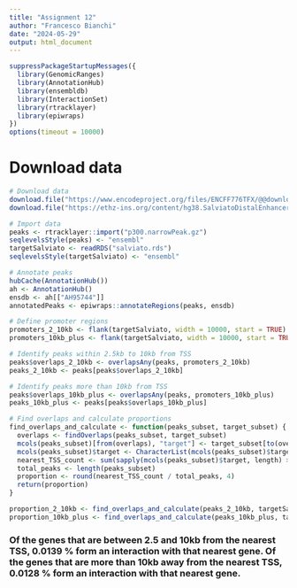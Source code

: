 ```yaml
---
title: "Assignment 12"
author: "Francesco Bianchi"
date: "2024-05-29"
output: html_document
---
```


```r
suppressPackageStartupMessages({
  library(GenomicRanges)
  library(AnnotationHub)
  library(ensembldb)
  library(InteractionSet)
  library(rtracklayer)
  library(epiwraps)
})
options(timeout = 10000)
```

# Download data 

```r
# Download data
download.file("https://www.encodeproject.org/files/ENCFF776TFX/@@download/ENCFF776TFX.bed.gz", "p300.narrowPeak.gz")
download.file("https://ethz-ins.org/content/hg38.SalviatoDistalEnhancerTargets.GR.rds", "salviato.rds")

# Import data
peaks <- rtracklayer::import("p300.narrowPeak.gz")
seqlevelsStyle(peaks) <- "ensembl"
targetSalviato <- readRDS("salviato.rds")
seqlevelsStyle(targetSalviato) <- "ensembl"

# Annotate peaks
hubCache(AnnotationHub())
ah <- AnnotationHub()
ensdb <- ah[["AH95744"]]
annotatedPeaks <- epiwraps::annotateRegions(peaks, ensdb)
```

```r
# Define promoter regions
promoters_2_10kb <- flank(targetSalviato, width = 10000, start = TRUE) %>% resize(width = 12500, fix = "start")
promoters_10kb_plus <- flank(targetSalviato, width = 10000, start = TRUE, both = TRUE)

# Identify peaks within 2.5kb to 10kb from TSS
peaks$overlaps_2_10kb <- overlapsAny(peaks, promoters_2_10kb)
peaks_2_10kb <- peaks[peaks$overlaps_2_10kb]

# Identify peaks more than 10kb from TSS
peaks$overlaps_10kb_plus <- overlapsAny(peaks, promoters_10kb_plus)
peaks_10kb_plus <- peaks[peaks$overlaps_10kb_plus]
```

```r
# Find overlaps and calculate proportions
find_overlaps_and_calculate <- function(peaks_subset, target_subset) {
  overlaps <- findOverlaps(peaks_subset, target_subset)
  mcols(peaks_subset)[from(overlaps), "target"] <- target_subset[to(overlaps)]$target
  mcols(peaks_subset)$target <- CharacterList(mcols(peaks_subset)$target)
  nearest_TSS_count <- sum(sapply(mcols(peaks_subset)$target, length) > 0)
  total_peaks <- length(peaks_subset)
  proportion <- round(nearest_TSS_count / total_peaks, 4)
  return(proportion)
}

proportion_2_10kb <- find_overlaps_and_calculate(peaks_2_10kb, targetSalviato)
proportion_10kb_plus <- find_overlaps_and_calculate(peaks_10kb_plus, targetSalviato)
```


### Of the genes that are between 2.5 and 10kb from the nearest TSS, 0.0139 % form an interaction with that nearest gene. Of the genes that are more than 10kb away from the nearest TSS,  0.0128 % form an interaction with that nearest gene. ###

